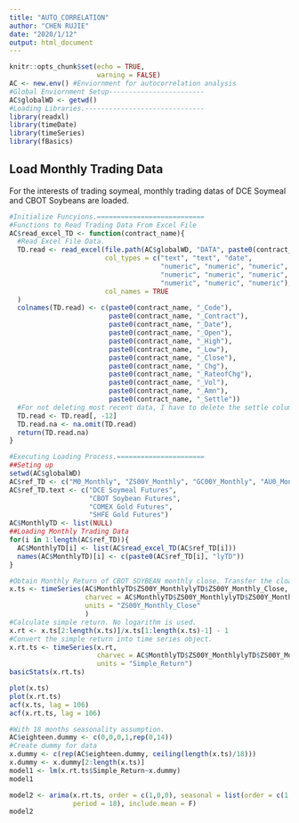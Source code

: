 ```yaml
---
title: "AUTO_CORRELATION"
author: "CHEN RUJIE"
date: "2020/1/12"
output: html_document
---
```


```r
knitr::opts_chunk$set(echo = TRUE,
                      warning = FALSE)
AC <- new.env() #Enviornment for autocorrelation analysis
#Global Enviornment Setup------------------------
AC$globalWD <- getwd()
#Loading Libraries.------------------------------
library(readxl)
library(timeDate)
library(timeSeries)
library(fBasics)
```

## Load Monthly Trading Data

For the interests of trading soymeal, monthly trading datas of DCE Soymeal and CBOT Soybeans are loaded.

```r
#Initialize Funcyions.===========================
#Functions to Read Trading Data From Excel File
AC$read_excel_TD <- function(contract_name){
  #Read Excel File Data.
  TD.read <- read_excel(file.path(AC$globalWD, "DATA", paste0(contract_name, ".xls")),
                        col_types = c("text", "text", "date",
                                      "numeric", "numeric", "numeric", 
                                      "numeric", "numeric", "numeric", 
                                      "numeric", "numeric", "numeric"),
                        col_names = TRUE
  )
  colnames(TD.read) <- c(paste0(contract_name, "_Code"),
                         paste0(contract_name, "_Contract"),
                         paste0(contract_name, "_Date"),
                         paste0(contract_name, "_Open"),
                         paste0(contract_name, "_High"),
                         paste0(contract_name, "_Low"),
                         paste0(contract_name, "_Close"),
                         paste0(contract_name, "_Chg"),
                         paste0(contract_name, "_RateofChg"),
                         paste0(contract_name, "_Vol"),
                         paste0(contract_name, "_Amn"),
                         paste0(contract_name, "_Settle"))
  #For not deleting most recent data, I have to delete the settle column
  TD.read <- TD.read[, -12]
  TD.read.na <- na.omit(TD.read)
  return(TD.read.na)
}

#Executing Loading Process.======================
##Seting up
setwd(AC$globalWD)
AC$ref_TD <- c("M0_Monthly", "ZS00Y_Monthly", "GC00Y_Monthly", "AU0_Monthly")
AC$ref_TD.text <- c("DCE Soymeal Futures", 
                    "CBOT Soybean Futures",
                    "COMEX Gold Futures",
                    "SHFE Gold Futures")
AC$MonthlyTD <- list(NULL)
##Loading Monthly Trading Data
for(i in 1:length(AC$ref_TD)){
  AC$MonthlyTD[i] <- list(AC$read_excel_TD(AC$ref_TD[i]))
  names(AC$MonthlyTD)[i] <- c(paste0(AC$ref_TD[i], "lyTD"))
}
```

```r
#Obtain Monthly Return of CBOT SOYBEAN monthly close. Transfer the cloase data into time series object for convience.
x.ts <- timeSeries(AC$MonthlyTD$ZS00Y_MonthlylyTD$ZS00Y_Monthly_Close, 
                   charvec = AC$MonthlyTD$ZS00Y_MonthlylyTD$ZS00Y_Monthly_Date,
                   units = "ZS00Y_Monthly_Close"
                   )
#Calculate simple return. No logarithm is used.
x.rt <- x.ts[2:length(x.ts)]/x.ts[1:length(x.ts)-1] - 1
#Convert the simple return into time series object.
x.rt.ts <- timeSeries(x.rt,
                      charvec = AC$MonthlyTD$ZS00Y_MonthlylyTD$ZS00Y_Monthly_Date[2:length(x.ts)],
                      units = "Simple_Return")
basicStats(x.rt.ts)
```

```r
plot(x.ts)
plot(x.rt.ts)
acf(x.ts, lag = 106)
acf(x.rt.ts, lag = 106)
```

```r
#With 18 months seasonality assumption.
AC$eighteen.dummy <- c(0,0,0,1,rep(0,14))
#Create dummy for data
x.dummy <- c(rep(AC$eighteen.dummy, ceiling(length(x.ts)/18)))
x.dummy <- x.dummy[2:length(x.ts)]
model1 <- lm(x.rt.ts$Simple_Return~x.dummy)
model1

model2 <- arima(x.rt.ts, order = c(1,0,0), seasonal = list(order = c(1,0,1), 
                period = 18), include.mean = F)
model2
```

